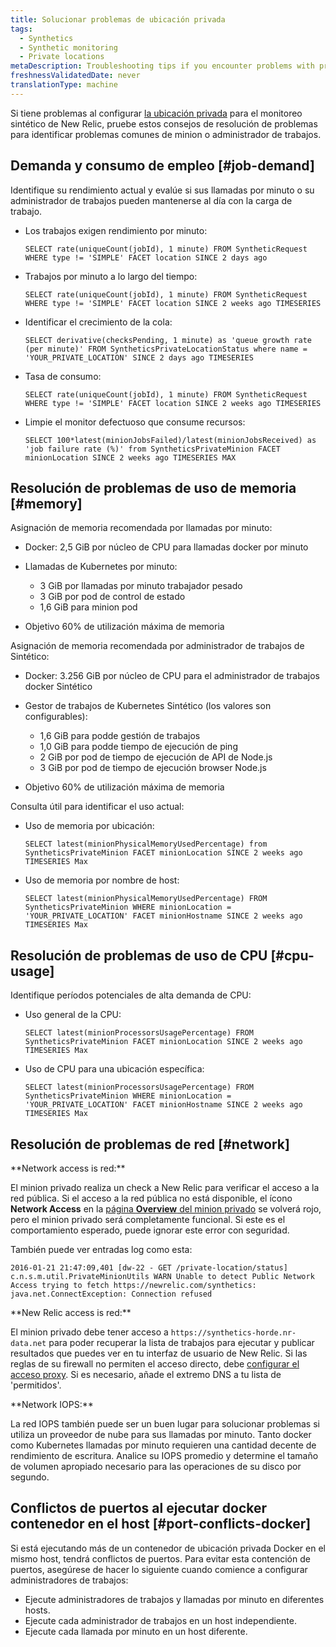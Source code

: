 ```yaml
---
title: Solucionar problemas de ubicación privada
tags:
  - Synthetics
  - Synthetic monitoring
  - Private locations
metaDescription: Troubleshooting tips if you encounter problems with private locations or private minions or job managers with synthetic monitoring in New Relic.
freshnessValidatedDate: never
translationType: machine
---
```


Si tiene problemas al configurar [la ubicación privada](/docs/synthetics/new-relic-synthetics/private-locations/private-locations-overview-monitor-internal-sites-add-new-locations) para el monitoreo sintético de New Relic, pruebe estos consejos de resolución de problemas para identificar problemas comunes de minion o administrador de trabajos.

## Demanda y consumo de empleo [#job-demand]

Identifique su rendimiento actual y evalúe si sus llamadas por minuto o su administrador de trabajos pueden mantenerse al día con la carga de trabajo.

* Los trabajos exigen rendimiento por minuto:

  ```
  SELECT rate(uniqueCount(jobId), 1 minute) FROM SyntheticRequest WHERE type != 'SIMPLE' FACET location SINCE 2 days ago
  ```

* Trabajos por minuto a lo largo del tiempo:

  ```
  SELECT rate(uniqueCount(jobId), 1 minute) FROM SyntheticRequest WHERE type != 'SIMPLE' FACET location SINCE 2 weeks ago TIMESERIES
  ```

* Identificar el crecimiento de la cola:

  ```
  SELECT derivative(checksPending, 1 minute) as 'queue growth rate (per minute)' FROM SyntheticsPrivateLocationStatus where name = 'YOUR_PRIVATE_LOCATION' SINCE 2 days ago TIMESERIES
  ```

* Tasa de consumo:

  ```
  SELECT rate(uniqueCount(jobId), 1 minute) FROM SyntheticRequest WHERE type != 'SIMPLE' FACET location SINCE 2 weeks ago TIMESERIES
  ```

* Limpie el monitor defectuoso que consume recursos:

  ```
  SELECT 100*latest(minionJobsFailed)/latest(minionJobsReceived) as 'job failure rate (%)' from SyntheticsPrivateMinion FACET minionLocation SINCE 2 weeks ago TIMESERIES MAX
  ```

## Resolución de problemas de uso de memoria [#memory]

Asignación de memoria recomendada por llamadas por minuto:

* Docker: 2,5 GiB por núcleo de CPU para llamadas docker por minuto

* Llamadas de Kubernetes por minuto:

  * 3 GiB por llamadas por minuto trabajador pesado
  * 3 GiB por pod de control de estado
  * 1,6 GiB para minion pod

* Objetivo 60% de utilización máxima de memoria

Asignación de memoria recomendada por administrador de trabajos de Sintético:

* Docker: 3.256 GiB por núcleo de CPU para el administrador de trabajos docker Sintético

* Gestor de trabajos de Kubernetes Sintético (los valores son configurables):

  * 1,6 GiB para podde gestión de trabajos
  * 1,0 GiB para podde tiempo de ejecución de ping
  * 2 GiB por pod de tiempo de ejecución de API de Node.js
  * 3 GiB por pod de tiempo de ejecución browser Node.js

* Objetivo 60% de utilización máxima de memoria

Consulta útil para identificar el uso actual:

* Uso de memoria por ubicación:

  ```
  SELECT latest(minionPhysicalMemoryUsedPercentage) from SyntheticsPrivateMinion FACET minionLocation SINCE 2 weeks ago TIMESERIES Max
  ```

* Uso de memoria por nombre de host:

  ```
  SELECT latest(minionPhysicalMemoryUsedPercentage) FROM SyntheticsPrivateMinion WHERE minionLocation = 'YOUR_PRIVATE_LOCATION' FACET minionHostname SINCE 2 weeks ago TIMESERIES Max
  ```

## Resolución de problemas de uso de CPU [#cpu-usage]

Identifique períodos potenciales de alta demanda de CPU:

* Uso general de la CPU:

  ```
  SELECT latest(minionProcessorsUsagePercentage) FROM SyntheticsPrivateMinion FACET minionLocation SINCE 2 weeks ago TIMESERIES Max
  ```

* Uso de CPU para una ubicación específica:

  ```
  SELECT latest(minionProcessorsUsagePercentage) FROM SyntheticsPrivateMinion WHERE minionLocation = 'YOUR_PRIVATE_LOCATION' FACET minionHostname SINCE 2 weeks ago TIMESERIES Max
  ```

## Resolución de problemas de red [#network]

<DNT>
  **Network access is red:**
</DNT>

El minion privado realiza un check a New Relic para verificar el acceso a la red pública. Si el acceso a la red pública no está disponible, el ícono <DNT>**Network Access**</DNT> en la [página <DNT>**Overview**</DNT> del minion privado](/docs/synthetics/new-relic-synthetics/pages/synthetics-overview-page-view-monitors-performance) se volverá rojo, pero el minion privado será completamente funcional. Si este es el comportamiento esperado, puede ignorar este error con seguridad.

También puede ver entradas log como esta:

```
2016-01-21 21:47:09,401 [dw-22 - GET /private-location/status] c.n.s.m.util.PrivateMinionUtils WARN Unable to detect Public Network Access trying to fetch https://newrelic.com/synthetics: java.net.ConnectException: Connection refused
```

<DNT>
  **New Relic access is red:**
</DNT>

El minion privado debe tener acceso a `https://synthetics-horde.nr-data.net` para poder recuperar la lista de trabajos para ejecutar y publicar resultados que puedes ver en tu interfaz de usuario de New Relic. Si las reglas de su firewall no permiten el acceso directo, debe [configurar el acceso proxy](/docs/synthetics/new-relic-synthetics/private-locations/install-configure-private-minions). Si es necesario, añade el extremo DNS a tu lista de 'permitidos'.

<DNT>
  **Network IOPS:**
</DNT>

La red IOPS también puede ser un buen lugar para solucionar problemas si utiliza un proveedor de nube para sus llamadas por minuto. Tanto docker como Kubernetes llamadas por minuto requieren una cantidad decente de rendimiento de escritura. Analice su IOPS promedio y determine el tamaño de volumen apropiado necesario para las operaciones de su disco por segundo.

## Conflictos de puertos al ejecutar docker contenedor en el host [#port-conflicts-docker]

Si está ejecutando más de un contenedor de ubicación privada Docker en el mismo host, tendrá conflictos de puertos. Para evitar esta contención de puertos, asegúrese de hacer lo siguiente cuando comience a configurar administradores de trabajos:

* Ejecute administradores de trabajos y llamadas por minuto en diferentes hosts.
* Ejecute cada administrador de trabajos en un host independiente.
* Ejecute cada llamada por minuto en un host diferente.